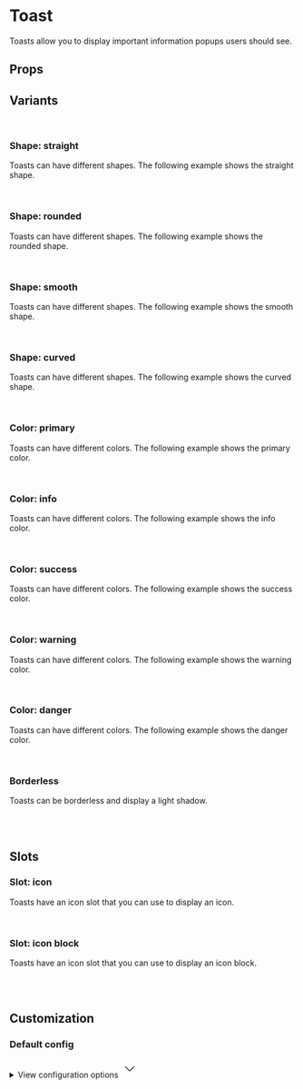 
<Meta of={ToastStories} />

# Toast

Toasts allow you to display important information popups users should see.

<Primary />

## Props

<Controls />

## Variants

<br />

### Shape: straight

Toasts can have different shapes. The following example shows the straight shape.

<div className="bg-slate-100 dark:bg-slate-900 p-6 rounded-sm">
  <Story of={ToastStories.Straight} />
</div>

<br />

### Shape: rounded

Toasts can have different shapes. The following example shows the rounded shape.

<div className="bg-slate-100 dark:bg-slate-900 p-6 rounded-sm">
  <Story of={ToastStories.Rounded} />
</div>

<br />

### Shape: smooth

Toasts can have different shapes. The following example shows the smooth shape.

<div className="bg-slate-100 dark:bg-slate-900 p-6 rounded-sm">
  <Story of={ToastStories.Smooth} />
</div>

<br />

### Shape: curved

Toasts can have different shapes. The following example shows the curved shape.

<div className="bg-slate-100 dark:bg-slate-900 p-6 rounded-sm">
  <Story of={ToastStories.Curved} />
</div>

<br />

### Color: primary

Toasts can have different colors. The following example shows the primary color.

<div className="bg-slate-100 dark:bg-slate-900 p-6 rounded-sm">
  <Story of={ToastStories.Primary} />
</div>

<br />

### Color: info

Toasts can have different colors. The following example shows the info color.

<div className="bg-slate-100 dark:bg-slate-900 p-6 rounded-sm">
  <Story of={ToastStories.Info} />
</div>

<br />

### Color: success

Toasts can have different colors. The following example shows the success color.

<div className="bg-slate-100 dark:bg-slate-900 p-6 rounded-sm">
  <Story of={ToastStories.Success} />
</div>

<br />

### Color: warning

Toasts can have different colors. The following example shows the warning color.

<div className="bg-slate-100 dark:bg-slate-900 p-6 rounded-sm">
  <Story of={ToastStories.Warning} />
</div>

<br />

### Color: danger

Toasts can have different colors. The following example shows the danger color.

<div className="bg-slate-100 dark:bg-slate-900 p-6 rounded-sm">
  <Story of={ToastStories.Danger} />
</div>

<br />

### Borderless

Toasts can be borderless and display a light shadow.

<div className="flex items-end gap-2 border border-muted-200 dark:border-muted-800 bg-white dark:bg-slate-900 p-6 rounded-sm">
  <Story of={ToastStories.SlotIconBlockBorderless} />
</div>

<br />
<br />

## Slots

### Slot: icon

Toasts have an icon slot that you can use to display an icon.

<div className="bg-slate-100 dark:bg-slate-900 p-6 rounded-sm">
  <Story of={ToastStories.SlotIcon} />
</div>

<br />

### Slot: icon block

Toasts have an icon slot that you can use to display an icon block.

<div className="bg-slate-100 dark:bg-slate-900 p-6 rounded-sm">
  <Story of={ToastStories.SlotIconBlock} />
</div>

<br />
<br />

## Customization

### Default config

<div className="relative">
  <details className="relative bg-slate-50 border border-slate-200 rounded-lg p-4 [&>summary>svg]:open:-rotate-180">
    <summary className="list-none cursor-pointer">
      <span className="font-sans text-slate-500">View configuration options</span>
      <svg
        className="w-5 h-5 text-slate-500 absolute top-5 end-4 transition-transform duration-300"
        xmlns="http://www.w3.org/2000/svg"
        width="32"
        height="32"
        viewBox="0 0 24 24"
      >
        <path
          fill="none"
          stroke="currentColor"
          strokeLinecap="round"
          strokeLinejoin="round"
          strokeWidth="2"
          d="m6 9l6 6l6-6"
        />
      </svg>
    </summary>

    <div className="!mt-4">
      <pre >
        {JSON.stringify(defaultConfig, null, 2)}
      </pre>
    </div>

  </details>
</div>